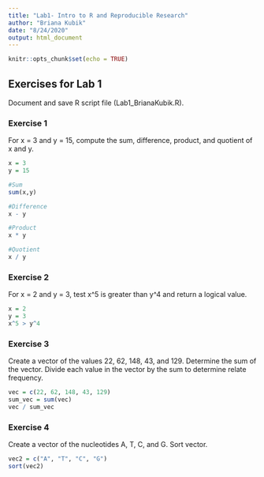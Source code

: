 ```yaml
---
title: "Lab1- Intro to R and Reproducible Research"
author: "Briana Kubik"
date: "8/24/2020"
output: html_document
---
```


```r
knitr::opts_chunk$set(echo = TRUE)
```

## Exercises for Lab 1
Document and save R script file (Lab1_BrianaKubik.R).

### Exercise 1
For x = 3 and y = 15, compute the sum, difference, product, and quotient of x and y.

```r
x = 3
y = 15

#Sum
sum(x,y)

#Difference
x - y

#Product
x * y

#Quotient
x / y
```

### Exercise 2
For x = 2 and y = 3, test x^5 is greater than y^4 and return a logical value.

```r
x = 2
y = 3
x^5 > y^4
```

### Exercise 3
Create a vector of the values 22, 62, 148, 43, and 129. Determine the sum of the vector. Divide each value in the vector by the sum to determine relate frequency.

```r
vec = c(22, 62, 148, 43, 129)
sum_vec = sum(vec)
vec / sum_vec
```

### Exercise 4 
Create a vector of the nucleotides A, T, C, and G. Sort vector.

```r
vec2 = c("A", "T", "C", "G")
sort(vec2)
```

